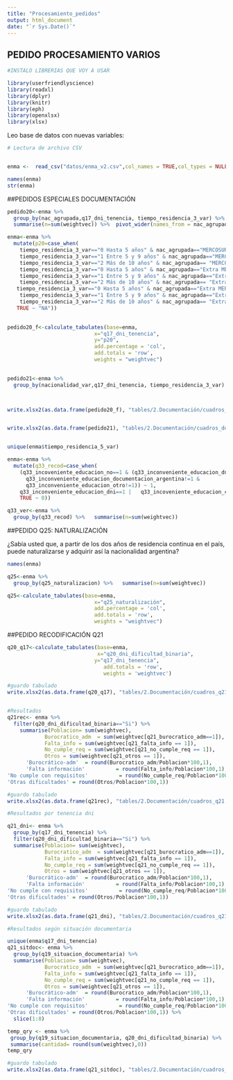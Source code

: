```yaml
---
title: "Procesamiento_pedidos"
output: html_document
date: "`r Sys.Date()`"
---
```



## PEDIDO PROCESAMIENTO VARIOS


```r

#INSTALO LIBRERIAS QUE VOY A USAR

library(userfriendlyscience)
library(readxl)
library(dplyr)
library(knitr)
library(eph)
library(openxlsx)
library(xlsx)


```


Leo base de datos con nuevas variables:


```r

# Lectura de archivo CSV


enma <-  read_csv("datos/enma_v2.csv",col_names = TRUE,col_types = NULL)


```

```r
names(enma)
str(enma)

```

##PEDIDOS ESPECIALES DOCUMENTACIÓN

```r

pedido20<-enma %>% 
  group_by(nac_agrupada,q17_dni_tenencia, tiempo_residencia_3_var) %>% 
  summarise(n=sum(weightvec)) %>%  pivot_wider(names_from = nac_agrupada, values_from = n)

enma<-enma %>% 
  mutate(p20=case_when(
    tiempo_residencia_3_var=="0 Hasta 5 años" & nac_agrupada=="MERCOSUR" ~ "MERCOSUR / 0-5 años",
    tiempo_residencia_3_var=="1 Entre 5 y 9 años" & nac_agrupada=="MERCOSUR" ~ "MERCOSUR / 5-9 años",
    tiempo_residencia_3_var=="2 Más de 10 años" & nac_agrupada== "MERCOSUR" ~ "MERCOSUR / 10+ años",
    tiempo_residencia_3_var=="0 Hasta 5 años" & nac_agrupada=="Extra MERCOSUR europeos" ~ "Extra MERCOSUR europeos / 0-5 años",
    tiempo_residencia_3_var=="1 Entre 5 y 9 años" & nac_agrupada=="Extra MERCOSUR europeos" ~ "Extra MERCOSUR europeos / 5-9 años",
    tiempo_residencia_3_var=="2 Más de 10 años" & nac_agrupada== "Extra MERCOSUR europeos" ~ "Extra MERCOSUR europeos / 10+ años",
   tiempo_residencia_3_var=="0 Hasta 5 años" & nac_agrupada=="Extra MERCOSUR no europeos" ~ "Extra MERCOSUR no europeos / 0-5 años",
    tiempo_residencia_3_var=="1 Entre 5 y 9 años" & nac_agrupada=="Extra MERCOSUR no europeos" ~ "Extra MERCOSUR no europeos / 5-9 años",
    tiempo_residencia_3_var=="2 Más de 10 años" & nac_agrupada== "Extra MERCOSUR no europeos" ~ "Extra MERCOSUR no europeos / 10+ años",
   TRUE ~ "NA"))
  

pedido20_f<-calculate_tabulates(base=enma,
                            x="q17_dni_tenencia",
                            y="p20",
                            add.percentage = 'col',
                            add.totals = 'row',
                            weights = "weightvec")

                            
pedido21<-enma %>% 
  group_by(nacionalidad_var,q17_dni_tenencia, tiempo_residencia_3_var) %>%   summarise(n=sum(weightvec)) %>%  pivot_wider(names_from = nacionalidad_var, values_from = n)



write.xlsx2(as.data.frame(pedido20_f), "tables/2.Documentación/cuadros_documentación.xlsx", row.names = FALSE, sheetName ="pedido20b",append = TRUE)


write.xlsx2(as.data.frame(pedido21), "tables/2.Documentación/cuadros_documentación.xlsx", row.names = FALSE, sheetName ="pedido21",append = TRUE)


unique(enma$tiempo_residencia_5_var)

```





```r
enma<-enma %>% 
  mutate(q33_recod=case_when(
    (q33_incoveniente_educacion_no==1 & (q33_inconveniente_educacion_dni!=1 & q33_incoveniente_educacion_cupo!=1 & q33_inconveniente_educacion_inscripcion!=1   & q33_inconveniente_educacion_documentacion_origen!=1  &
      q33_inconveniente_educacion_documentacion_argentina!=1 &
      q33_inconveniente_educacion_otro!=1)) ~ 1,
    q33_inconveniente_educacion_dni==1 |   q33_incoveniente_educacion_cupo==1 |    q33_inconveniente_educacion_inscripcion==1|    q33_inconveniente_educacion_documentacion_origen==1 |    q33_inconveniente_educacion_documentacion_argentina==1 |    q33_inconveniente_educacion_otro==1 ~2,
    TRUE ~ 0))

q33_ver<-enma %>% 
  group_by(q33_recod) %>%   summarise(n=sum(weightvec))


```

##PEDIDO Q25: NATURALIZACIÓN

¿Sabía usted que, a partir de los dos años de residencia continua en el país, puede naturalizarse y adquirir así la nacionalidad argentina?

```r
names(enma)

q25<-enma %>% 
  group_by(q25_naturalizacion) %>%   summarise(n=sum(weightvec))

q25<-calculate_tabulates(base=enma,
                            x="q25_naturalización",
                            add.percentage = 'col',
                            add.totals = 'row',
                            weights = "weightvec")

```


##PEDIDO RECODIFICACIÓN Q21
```r


q20_q17<-calculate_tabulates(base=enma,
                             x="q20_dni_dificultad_binaria",
                            y="q17_dni_tenencia",
                               add.totals = 'row',
                               weights = 'weightvec')

#guardo tabulado
write.xlsx2(as.data.frame(q20_q17), "tables/2.Documentación/cuadros_q21.xlsx", row.names = FALSE, sheetName ="q20",append = TRUE)


#Resultados 
q21rec<- enma %>% 
  filter(q20_dni_dificultad_binaria=="Si") %>% 
    summarise(Poblacion= sum(weightvec),
            Burocratico_adm  = sum(weightvec[q21_burocratico_adm==1]),
            Falta_info = sum(weightvec[q21_falta_info == 1]),
            No_cumple_req = sum(weightvec[q21_no_cumple_req == 1]),
            Otros = sum(weightvec[q21_otros == 1]),
      'Burocrático-adm'  = round(Burocratico_adm/Poblacion*100,1),
      'Falta información'          = round(Falta_info/Poblacion*100,1),
'No cumple con requisitos'          = round(No_cumple_req/Poblacion*100,1),
'Otras dificultades' = round(Otros/Poblacion*100,1))

#guardo tabulado
write.xlsx2(as.data.frame(q21rec), "tables/2.Documentación/cuadros_q21.xlsx", row.names = FALSE, sheetName ="q21",append = TRUE)

#Resultados por tenencia dni

q21_dni<- enma %>% 
  group_by(q17_dni_tenencia) %>% 
  filter(q20_dni_dificultad_binaria=="Si") %>% 
  summarise(Poblacion= sum(weightvec),
            Burocratico_adm  = sum(weightvec[q21_burocratico_adm==1]),
            Falta_info = sum(weightvec[q21_falta_info == 1]),
            No_cumple_req = sum(weightvec[q21_no_cumple_req == 1]),
            Otros = sum(weightvec[q21_otros == 1]),
      'Burocrático-adm'  = round(Burocratico_adm/Poblacion*100,1),
      'Falta información'          = round(Falta_info/Poblacion*100,1),
'No cumple con requisitos'          = round(No_cumple_req/Poblacion*100,1),
'Otras dificultades' = round(Otros/Poblacion*100,1))

#guardo tabulado
write.xlsx2(as.data.frame(q21_dni), "tables/2.Documentación/cuadros_q21.xlsx", row.names = FALSE, sheetName ="q21_dni",append = TRUE)

#Resultados según situación documentaria

unique(enma$q17_dni_tenencia)
q21_sitdoc<- enma %>% 
  group_by(q19_situacion_documentaria) %>% 
  summarise(Poblacion= sum(weightvec),
            Burocratico_adm  = sum(weightvec[q21_burocratico_adm==1]),
            Falta_info = sum(weightvec[q21_falta_info == 1]),
            No_cumple_req = sum(weightvec[q21_no_cumple_req == 1]),
            Otros = sum(weightvec[q21_otros == 1]),
      'Burocrático-adm'  = round(Burocratico_adm/Poblacion*100,1),
      'Falta información'          = round(Falta_info/Poblacion*100,1),
'No cumple con requisitos'          = round(No_cumple_req/Poblacion*100,1),
'Otras dificultades' = round(Otros/Poblacion*100,1)) %>% 
  slice(1:8)

temp_qry <- enma %>% 
 group_by(q19_situacion_documentaria, q20_dni_dificultad_binaria) %>%
 summarise(cantidad= round(sum(weightvec),0)) 
temp_qry

#guardo tabulado
write.xlsx2(as.data.frame(q21_sitdoc), "tables/2.Documentación/cuadros_q21.xlsx", row.names = FALSE, sheetName ="q21_sitdoc",append = TRUE)

```

